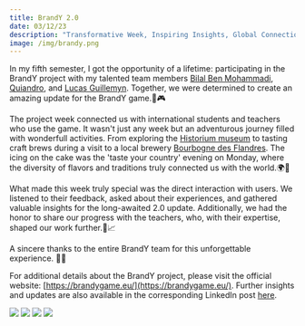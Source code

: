 ```yaml
---
title: BrandY 2.0
date: 03/12/23
description: "Transformative Week, Inspiring Insights, Global Connections!"
image: /img/brandy.png
---
```

In my fifth semester, I got the opportunity of a lifetime: participating in the BrandY project with my talented team members [Bilal Ben Mohammadi](https://www.linkedin.com/in/bilal-ben-mohammadi/), [Quiandro](https://www.linkedin.com/in/quiandro-steenbeke-6896b8294/), and  [Lucas Guillemyn](https://www.linkedin.com/in/lucas-guillemyn-280103g/). Together, we were determined to create an amazing update for the BrandY game.🚀🎮

The project week connected us with international students and teachers who use the game. It wasn't just any week but an adventurous journey filled with wonderfull activities. From exploring the [Historium museum](https://www.historium.be/nl/ontdek-historium) to tasting craft brews during a visit to a local brewery [Bourbogne des Flandres](https://www.bourgognedesflandres.be/). The icing on the cake was the 'taste your country' evening on Monday, where the diversity of flavors and traditions truly connected us with the world.🌍🍻

What made this week truly special was the direct interaction with users. We listened to their feedback, asked about their experiences, and gathered valuable insights for the long-awaited 2.0 update. Additionally, we had the honor to share our progress with the teachers, who, with their expertise, shaped our work further.🤝📈

A sincere thanks to the entire BrandY team for this unforgettable experience. 🙏🌟

For additional details about the BrandY project, please visit the official website: [https://brandygame.eu/](https://brandygame.eu/). Further insights and updates are also available in the corresponding LinkedIn post [here](https://www.linkedin.com/posts/lieven-theys-73167216_howestinternational-howestbedrijfsmanagement-activity-7136776958054428674-11XH?utm_source=share&utm_medium=member_desktop).

<div style={{ display: 'flex', flexWrap: 'wrap', gap: '5%', justifyContent: 'center'}}>
    <img src="/img/brandy3.jpeg" style={{ flexGrow: '1', maxWidth: '30rem', height: '300px', objectFit: 'cover' }} />
    <img src="/img/brandy4.jpg" style={{ flexGrow: '1',  maxWidth: '30rem', height: '300px', objectFit: 'cover' }} />
    <img src="/img/brandy2.jpeg" style={{ flexGrow: '1',  maxWidth: '30rem', height: '300px', objectFit: 'cover' }} />
    <img src="/img/brandy5.png" style={{ flexGrow: '1',  maxWidth: '30rem', height: '300px', objectFit: 'cover' }} />
</div>
